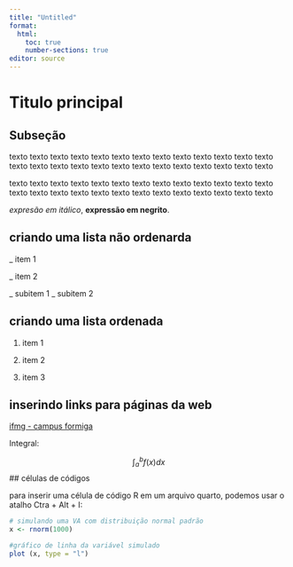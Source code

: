 ```yaml
---
title: "Untitled"
format: 
  html:
    toc: true
    number-sections: true
editor: source
---
```


# Titulo principal

## Subseção

texto texto texto texto texto texto texto texto texto texto texto texto texto
texto texto texto texto texto texto texto texto texto texto texto texto texto

texto texto texto texto texto texto texto texto texto texto texto texto texto 
texto texto texto texto texto texto texto texto texto texto texto texto texto

*expresão em itálico*, **expressão em negrito**.


## criando uma lista não ordenarda

_ item 1

_ item 2

   _ subitem 1
   _ subitem 2
    
## criando uma lista ordenada

1. item 1 

2. item 2

3. item 3


## inserindo links para páginas da web 

[ifmg - campus formiga](http://formiga.ifmg.edu.br/){target="_blank"}



Integral:

$$
\int_{a}^{b} f(x) dx
$$
## células de códigos 

para inserir uma célula de código R em um arquivo quarto, podemos usar o atalho 
Ctra + Alt + I:

```r
# simulando uma VA com distribuição normal padrão
x <- rnorm(1000)

#gráfico de linha da variável simulado
plot (x, type = "l")
```





